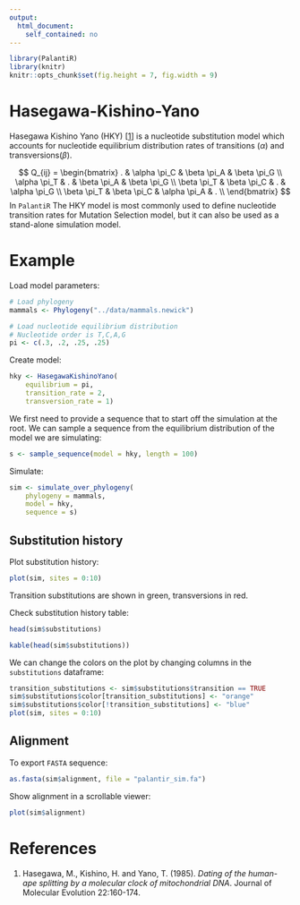 ```yaml
---
output: 
  html_document: 
    self_contained: no
---
```


```r
library(PalantiR)
library(knitr)
knitr::opts_chunk$set(fig.height = 7, fig.width = 9)
```

# Hasegawa-Kishino-Yano

Hasegawa Kishino Yano (HKY) [[1](https://www.ncbi.nlm.nih.gov/pubmed/3934395)] is a nucleotide substitution model which accounts for nucleotide equilibrium distribution rates of transitions ($\alpha$) and transversions($\beta$).

$$
Q_{ij} =
\begin{bmatrix}
    .            & \alpha \pi_C & \beta \pi_A  & \beta \pi_G  \\
    \alpha \pi_T & .            & \beta \pi_A  & \beta \pi_G  \\
    \beta \pi_T  & \beta \pi_C  & .            & \alpha \pi_G \\
    \beta \pi_T  & \beta \pi_C  & \alpha \pi_A & .            \\
\end{bmatrix}
$$
In `PalantiR` The HKY model is most commonly used to define nucleotide transition rates for Mutation Selection model, but it can also be used as a stand-alone simulation model.

# Example

Load model parameters:

```r
# Load phylogeny
mammals <- Phylogeny("../data/mammals.newick")

# Load nucleotide equilibrium distribution
# Nucleotide order is T,C,A,G
pi <- c(.3, .2, .25, .25)
```

Create model:

```r
hky <- HasegawaKishinoYano(
    equilibrium = pi,
    transition_rate = 2,
    transversion_rate = 1)
```

We first need to provide a sequence that to start off the simulation at the root.
We can sample a sequence from the equilibrium distribution of the model we are simulating:

```r
s <- sample_sequence(model = hky, length = 100)
```

Simulate:

```r
sim <- simulate_over_phylogeny(
    phylogeny = mammals, 
    model = hky, 
    sequence = s)
```

## Substitution history

Plot substitution history:

```r
plot(sim, sites = 0:10)
```

Transition substitutions are shown in green, transversions in red.

Check substitution history table:

```r
head(sim$substitutions)
```
```r
kable(head(sim$substitutions))
```

We can change the colors on the plot by changing columns in the `substitutions` dataframe:
```r
transition_substitutions <- sim$substitutions$transition == TRUE
sim$substitutions$color[transition_substitutions] <- "orange"
sim$substitutions$color[!transition_substitutions] <- "blue"
plot(sim, sites = 0:10)
```

## Alignment

To export `FASTA` sequence:

```r
as.fasta(sim$alignment, file = "palantir_sim.fa")
```

Show alignment in a scrollable viewer:

```r
plot(sim$alignment)
```

# References

1. Hasegawa, M., Kishino, H. and Yano, T. (1985). _Dating of the human-ape splitting by a molecular clock of mitochondrial DNA_. Journal of Molecular Evolution 22:160-174.



